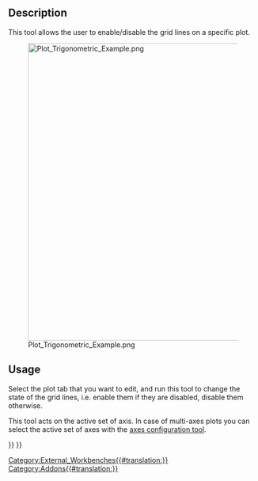 <languages/>

{{Docnav
|[[Plot_Series|Series]]
|[[Plot_Legend|Legend]]
|[[Plot_Workbench|Plot]]
|IconL=Plot_Series.svg
|IconR=Plot_Legend.svg
|IconC=Workbench_Plot.svg
}}

<div class="mw-translate-fuzzy">
{{GuiCommand|Name=Plot Grid|MenuLocation=Plot → Grid‏‎||Workbenches=[[Plot_Workbench|Plot]]|Shortcut=|SeeAlso=}}
</div>

==Description==

This tool allows the user to enable/disable the grid lines on a specific plot.

[[Image:Plot_Trigonometric_Example.png|600px]]

==Usage==

Select the plot tab that you want to edit, and run this tool to change the state of the grid lines, i.e. enable them if they are disabled, disable them otherwise.

This tool acts on the active set of axis. In case of multi-axes plots you can select the active set of axes with the [[Plot_Axes|axes configuration tool]].


{{Docnav
|[[Plot_Series|Series]]
|[[Plot_Legend|Legend]]
|[[Plot_Workbench|Plot]]
|IconL=Plot_Series.svg
|IconR=Plot_Legend.svg
|IconC=Workbench_Plot.svg
}}

{{Plot_Tools_navi{{#translation:}}}}
{{Userdocnavi{{#translation:}}}}
[[Category:External_Workbenches{{#translation:}}]]
[[Category:Addons{{#translation:}}]]